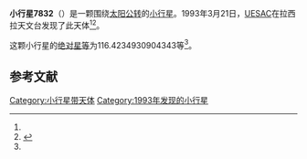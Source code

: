 {{Infobox planet
| bgcolour = #FFFFC0
| name = 7832
| symbol = 
| image = 
| caption = 
| discovery = yes
| discovery_ref = 
| discoverer = [[UESAC|UESAC]]
| discovery_site = [[拉西拉天文台|拉西拉天文台]] 
| discovered = 1993年3月21日
| designations = yes
| mp_name = 
| named_after = 
| alt_names = 1993 FA27/ 1974 VP / 1987 QR9 / 1994 UB2
| mp_category = [[主带小行星|主带小行星]]
| orbit_ref = <ref name="a">[http://ssd.jpl.nasa.gov/sbdb.cgi?sstr=7832 7832] {{Wayback|url=http://ssd.jpl.nasa.gov/sbdb.cgi?sstr=7832 |date=20210717070408 }}，小行星數據庫瀏覽器（JPL Small-Body Database Browser）－[[美国国家航空航天局|美国国家航空航天局]]喷气推进实验室</ref>
| epoch = 2456400.5 (2013年4月18日更新)
| aphelion = {{convert|2.707359988773923|AU|km|3|abbr=on|lk=out}}
| perihelion = {{convert|1.757496945239306|AU|km|3|abbr=on}}
| semimajor = {{convert|2.232428467006615|AU|km|3|abbr=on}}
| eccentricity = 0.212742101
| period = 1218.329485 [[日|日]]<br />3.34[[儒略年|儒略年]]
| avg_speed = 
| inclination = 5.361710931931762
| asc_node = 216.4042595912727
| mean_anomaly = 
| arg_peri = 116.4234930904343
| satellites = 
| physical_characteristics = yes
| dimensions = 
| mass = 
| density = 
| surface_grav = 
| escape_velocity = 
| sidereal_day = 
| axial_tilt = 
| pole_ecliptic_lat = 
| pole_ecliptic_lon = 
| albedo = 
| temperatures= 
| temp_name1 = 
| mean_temp_1 = 
| max_temp_1 = 
| temp_name2 = 
| max_temp_2 = 
| spectral_type = 
| abs_magnitude = 116.4234930904343
}}

'''小行星7832'''（{{lang-en|7832}}）是一颗围绕[[太阳|太阳]][[公转|公转]]的[[小行星|小行星]]。1993年3月21日，[[UESAC|UESAC]]在拉西拉天文台发现了此天体<ref name="a" /><ref>{{cite news|title=小行星列表|url=http://cfa-www.harvard.edu/iau/lists/NumberedMPs.txt|accessdate=2013-07-08|newspaper=哈佛大学|archive-date=2008-05-17|archive-url=https://web.archive.org/web/20080517010638/http://cfa-www.harvard.edu/iau/lists/NumberedMPs.txt|dead-url=no}}</ref>。

这颗小行星的[[绝对星等|绝对星等]]为116.4234930904343等<ref name="a" />。

==参考文献==
{{reflist}}
{{Minor Planet Number|[[小行星7831|小行星7831]]|[[小行星7833|小行星7833]]}}

{{小天体}}

[[Category:小行星带天体|Category:小行星带天体]]
[[Category:1993年发现的小行星|Category:1993年发现的小行星]]

{{asteroid-stub}}